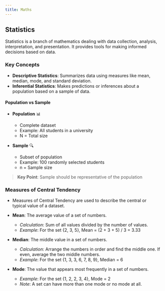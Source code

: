 ```yaml
---
title: Maths
---
```


## Statistics

Statistics is a branch of mathematics dealing with data collection, analysis, interpretation, and presentation. It provides tools for making informed decisions based on data.

### Key Concepts

- **Descriptive Statistics**: Summarizes data using measures like mean, median, mode, and standard deviation.
- **Inferential Statistics**: Makes predictions or inferences about a population based on a sample of data.

#### Population vs Sample

- **Population** 📊
  - Complete dataset
  - Example: All students in a university
  - N = Total size

- **Sample** 🔍
  - Subset of population
  - Example: 100 randomly selected students
  - n = Sample size

> **Key Point**: Sample should be representative of the population


### Measures of Central Tendency

- Measures of Central Tendency are used to describe the central or typical value of a dataset.

- **Mean**: The average value of a set of numbers.
  - *Calculation*: Sum of all values divided by the number of values.
  - *Example*: For the set {2, 3, 5}, Mean = (2 + 3 + 5) / 3 = 3.33

- **Median**: The middle value in a set of numbers.
  - *Calculation*: Arrange the numbers in order and find the middle one. If even, average the two middle numbers.
  - *Example*: For the set {1, 3, 3, 6, 7, 8, 9}, Median = 6

- **Mode**: The value that appears most frequently in a set of numbers.
  - *Example*: For the set {1, 2, 2, 3, 4}, Mode = 2
  - *Note*: A set can have more than one mode or no mode at all.





